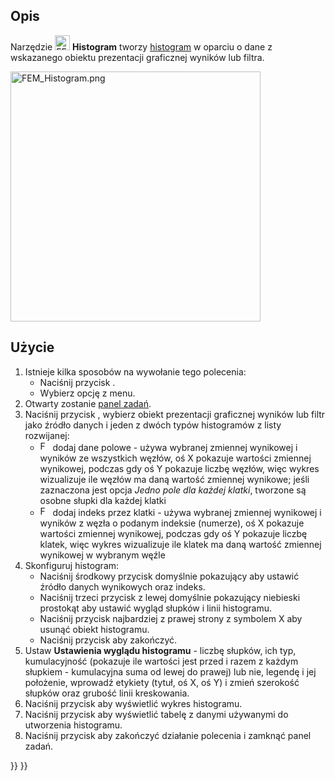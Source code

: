 <languages/>

{{Docnav
|[[FEM_PostLineplot/pl|Wykres liniowy]]
|[[FEM_PostSpreadsheet/pl|Tabela]]
|[[FEM_Workbench/pl|środowisko pracy MES]]
|IconL=FEM_PostLineplot.svg
|IconR=FEM_PostSpreadsheet.svg
|IconC=Workbench_FEM.svg
}}

{{GuiCommand/pl
|Name=FEM PostHistogram
|Name/pl=MES: Histogram
|MenuLocation=Wyniki → Wizualizacje danych → Utwórz histogram
|Workbenches=[[FEM_Workbench/pl|MES]]
|Version=1.1
|SeeAlso=[[FEM_tutorial/pl|Poradnik MES]]
}}

<span id="Description"></span>
==Opis==

Narzędzie [[Image:FEM_PostHistogram.svg|24px]] '''Histogram''' tworzy [https://pl.wikipedia.org/wiki/Histogram histogram] w oparciu o dane z wskazanego obiektu prezentacji graficznej wyników lub filtra.

[[File:FEM_Histogram.png|400px]]
{{Caption|Przykład histogramu}}

<span id="Usage"></span>
==Użycie==

# Istnieje kilka sposobów na wywołanie tego polecenia:
#* Naciśnij przycisk {{Button|[[Image:FEM_PostHistogram.svg|16px]] [[FEM_PostHistogram/pl|Utwórz histogram]]}}.
#* Wybierz opcję {{MenuCommand|Wyniki → Wizualizacje danych → [[Image:FEM_PostHistogram.svg|16px]] Utwórz histogram}} z menu.
# Otwarty zostanie [[Task_panel/pl|panel zadań]].
# Naciśnij przycisk {{Button|Dodaj dane z}}, wybierz obiekt prezentacji graficznej wyników lub filtr jako źródło danych i jeden z dwóch typów histogramów z listy rozwijanej:
#* [[Image:FEM_PostIndex.svg|16px]] dodaj dane polowe - używa wybranej zmiennej wynikowej i wyników ze wszystkich węzłów, oś X pokazuje wartości zmiennej wynikowej, podczas gdy oś Y pokazuje liczbę węzłów, więc wykres wizualizuje ile węzłów ma daną wartość zmiennej wynikowe; jeśli zaznaczona jest opcja ''Jedno pole dla każdej klatki'', tworzone są osobne słupki dla każdej klatki
#* [[Image:FEM_PostField.svg|16px]] dodaj indeks przez klatki - używa wybranej zmiennej wynikowej i wyników z węzła o podanym indeksie (numerze), oś X pokazuje wartości zmiennej wynikowej, podczas gdy oś Y pokazuje liczbę klatek, więc wykres wizualizuje ile klatek ma daną wartość zmiennej wynikowej w wybranym węźle
# Skonfiguruj histogram:
#* Naciśnij środkowy przycisk domyślnie pokazujący {{Button|Indeks}} aby ustawić źródło danych wynikowych oraz indeks.
#* Naciśnij trzeci przycisk z lewej domyślnie pokazujący niebieski prostokąt aby ustawić wygląd słupków i linii histogramu.
#* Naciśnij przycisk najbardziej z prawej strony z symbolem X aby usunąć obiekt histogramu.
#* Naciśnij przycisk {{Button|OK}} aby zakończyć.
# Ustaw '''Ustawienia wyglądu histogramu''' - liczbę słupków, ich typ, kumulacyjność (pokazuje ile wartości jest przed i razem z każdym słupkiem - kumulacyjna suma od lewej do prawej) lub nie, legendę i jej położenie, wprowadź etykiety (tytuł, oś X, oś Y) i zmień szerokość słupków oraz grubość linii kreskowania.
# Naciśnij przycisk {{Button|Pokaż wykres}} aby wyświetlić wykres histogramu.
# Naciśnij przycisk {{Button|Pokaż dane}} aby wyświetlić tabelę z danymi używanymi do utworzenia histogramu.
# Naciśnij przycisk {{Button|OK}} aby zakończyć działanie polecenia i zamknąć panel zadań.


{{Docnav
|[[FEM_PostLineplot/pl|Wykres liniowy]]
|[[FEM_PostSpreadsheet/pl|Tabela]]
|[[FEM_Workbench/pl|środowisko pracy MES]]
|IconL=FEM_PostLineplot.svg
|IconR=FEM_PostSpreadsheet.svg
|IconC=Workbench_FEM.svg
}}

{{FEM Tools navi{{#translation:}}}}
{{Userdocnavi{{#translation:}}}}
